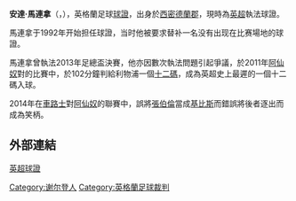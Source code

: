 {{NoteTA
|G1=足球
|G2=英超
|1=zh-hans:安德烈·马里纳;zh-hant:安達·馬連拿;
|2=zh-hans:安德烈;zh-hant:安達;
|3=zh-hans:马里纳;zh-hant:馬連拿;
}}

{{Infobox football official
| name               = 安達·馬連拿<br>Andre Marriner
| fullname           = Andre Marriner
| image              = Andre Marriner 2013.jpg
| birth_date         = {{birth date and age|df=yes|1971|1|1}}
| birth_place        = {{ENG}}[[伯明翰|伯明翰]]
| death_date         = 
| death_place        = 
| otheroccupation    = 
| years1             = 1990s
| league1            = [[伯明翰業餘足球總會|伯明翰業餘足球總會]]
| role1              = [[球證|球證]]
| years2             = 1990s
| league2            = [[南部超級聯賽|南超聯]]
| role2              = 球證
| years3             = 2000–2003
| league3            = [[英足聯|英足聯]]
| role3              = [[助理球證|助理球證]]
| years4             = 2003–2005
| league4            = 英足聯
| role4              = 球證
| years5             = 2005–
| league5            = [[英超|英超]]
| role5              = 球證
| internationalyears1= 2009–
| confederation1     = [[國際足協|國際足協]]
| internationalrole1 = 球證 (Category 1)
}}

'''安達·馬連拿'''（{{lang-en|Andre Marriner}}，{{bd|1971年|1月1日}}），英格蘭足球[[球證|球證]]，出身於[[西密德蘭郡|西密德蘭郡]]，現時為[[英超|英超]]執法球證。

馬連拿于1992年开始担任球證，当时他被要求替补一名没有出现在比赛場地的球證。

馬連拿曾執法2013年足總盃決賽，他亦因數次執法問題引起爭議，於2011年[[阿仙奴|阿仙奴]]對{{fc|利物浦}}的比賽中，於102分鐘判給利物浦一個[[十二碼|十二碼]]，成為英超史上最遲的一個十二碼入球。

2014年在[[車路士|車路士]]對[[阿仙奴|阿仙奴]]的聯賽中，誤將[[阿歷士·張伯倫|張伯倫]]當成[[基比斯|基比斯]]而錯誤將後者逐出而成為笑柄。

==外部連結==
[https://web.archive.org/web/20150315190010/http://www.premierleague.com/content/premierleague/en-gb/referees.html 英超球證]

{{英超球證}}

{{DEFAULTSORT:Marriner, Andre}}
[[Category:谢尔登人|Category:谢尔登人]]
[[Category:英格蘭足球裁判|Category:英格蘭足球裁判]]